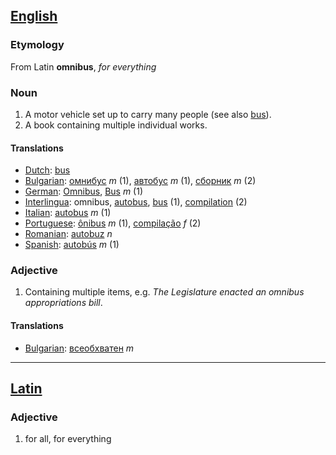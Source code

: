 == [[English]] ==
===Etymology===
From Latin '''omnibus''', ''for everything''

=== Noun ===
# A motor vehicle set up to carry many people (see also [[bus]]).
# A book containing multiple individual works.

====Translations====
*[[Dutch]]: [[bus]]
*[[Bulgarian]]: [[омнибус]] ''m'' (1), [[автобус]] ''m'' (1), [[сборник]] ''m'' (2)
*[[German]]: [[Omnibus]], [[Bus]] ''m'' (1)
*[[Interlingua]]: omnibus, [[autobus]], [[bus]] (1), [[compilation]] (2)
*[[Italian]]: [[autobus]] ''m'' (1)
*[[Portuguese]]: [[ônibus]] ''m'' (1), [[compilação]] ''f'' (2)
*[[Romanian]]: [[autobuz]] ''n''
*[[Spanish]]: [[autobús]] ''m'' (1)

=== Adjective ===

# Containing multiple items, e.g. ''The Legislature enacted an omnibus appropriations bill''.

====Translations====
*[[Bulgarian]]: [[всеобхватен]] ''m'' 

----

== [[Latin]] ==

=== Adjective ===
#for all, for everything